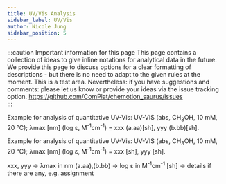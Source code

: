 ```yaml
---
title: UV/Vis Analysis
sidebar_label: UV/Vis
author: Nicole Jung
sidebar_position: 5
---
```


:::caution Important information for this page
This page contains a collection of ideas to give inline notations for analytical data in the future. We provide this page to discuss options for a clear formatting of descriptions - but there is no need to adapt to the given rules at the moment. This is a test area. Nevertheless: if you have suggestions and comments: please let us know or provide your ideas via the issue tracking option.
https://github.com/ComPlat/chemotion_saurus/issues  
:::

Example for analysis of quantitative UV-Vis: 
UV-VIS (abs, CH<sub>3</sub>OH, 10 mM, 20 °C); λmax [nm] (log ε, M<sup>-1</sup>cm<sup>-1</sup>) = xxx (a.aa)[sh], yyy (b.bb)[sh].

Example for analysis of quantitative UV-Vis: 
UV-VIS (abs, CH<sub>3</sub>OH, 10 mM, 20 °C); λmax [nm] (log ε, M<sup>-1</sup>cm<sup>-1</sup>) = xxx [sh], yyy [sh].

xxx, yyy -> λmax in nm
(a.aa),(b.bb) -> log ε in M<sup>-1</sup>cm<sup>-1</sup>
[sh] -> details if there are any, e.g. assignment 
